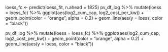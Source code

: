 


loess_fc <- predict(loess_fit, n.ahead = 1825)
pv_df_log  %>%  mutate(loess = loess_fc)  %>% 
  ggplot(aes(log2_cum_cap, log2_cost_per_kw)) +
  geom_point(color = "orange", alpha = 0.2) + 
  geom_line(aes(y = loess, color = "black"))

pv_df_log  %>%  mutate(loess = loess_fc)  %>% 
  ggplot(aes(log2_cum_cap, log2_cost_per_kw)) +
  geom_point(color = "orange", alpha = 0.2) + 
  geom_line(aes(y = loess, color = "black"))